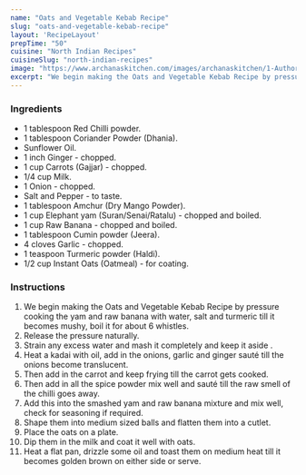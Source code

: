 ---
name: "Oats and Vegetable Kebab Recipe"
slug: "oats-and-vegetable-kebab-recipe"
layout: 'RecipeLayout'
prepTime: "50"
cuisine: "North Indian Recipes"
cuisineSlug: "north-indian-recipes"
image: "https://www.archanaskitchen.com/images/archanaskitchen/1-Author/sibyl_sunitha/Oats_and_Vegetable_Kebab_Recipe_.jpg"
excerpt: "We begin making the Oats and Vegetable Kebab Recipe by pressure cooking the yam and raw banana with water, salt and turmeric till it becomes mushy, boil it for about 6 whistles"
---

### Ingredients

- 1 tablespoon Red Chilli powder.
- 1 tablespoon Coriander Powder (Dhania).
- Sunflower Oil.
- 1 inch Ginger - chopped.
- 1 cup Carrots (Gajjar) - chopped.
- 1/4 cup Milk.
- 1 Onion - chopped.
- Salt and Pepper - to taste.
- 1 tablespoon Amchur (Dry Mango Powder).
- 1 cup Elephant yam (Suran/Senai/Ratalu) - chopped and boiled.
- 1 cup Raw Banana - chopped and boiled.
- 1 tablespoon Cumin powder (Jeera).
- 4 cloves Garlic - chopped.
- 1 teaspoon Turmeric powder (Haldi).
- 1/2 cup Instant Oats (Oatmeal) - for coating.

### Instructions

1. We begin making the Oats and Vegetable Kebab Recipe by pressure cooking the yam and raw banana with water, salt and turmeric till it becomes mushy, boil it for about 6 whistles.
1. Release the pressure naturally.
1. Strain any excess water and mash it completely and keep it aside .
1. Heat a kadai with oil, add in the onions, garlic and ginger sauté till the onions become translucent.
1. Then add in the carrot and keep frying till the carrot gets cooked.
1. Then add in all the spice powder mix well and sauté till the raw smell of the chilli goes away.
1.  Add this into the smashed yam and raw banana mixture and mix well, check for seasoning if required.
1. Shape them into medium sized balls and flatten them into a cutlet.
1. Place the oats on a plate.
1. Dip them in the milk and coat it well with oats.
1. Heat a flat pan, drizzle some oil and toast them on medium heat till it becomes golden brown on either side or serve.
